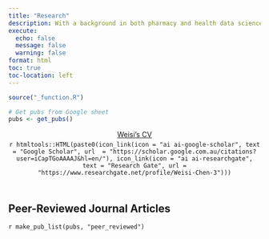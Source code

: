 ```yaml
---
title: "Research"
description: With a background in both pharmacy and health data science, I specialize in extracting actionable insights from complex health administrative datasets. My current interest lies in population-level analysis using linked data.
execute: 
  echo: false
  message: false
  warning: false
format: html 
toc: true
toc-location: left
---
```


<!-- Remove margin under list items -->

<style>
ol {
    margin-bottom: 5px;
}
p {
  margin: 5px 0 0 0;
}
</style>

```r
source("_function.R")

# Get pubs from Google sheet
pubs <- get_pubs()
```

<center>

[Weisi's CV](https://github.com/WeisiChen1995/Weisi_CV/blob/main/cv-wc.pdf)


`r htmltools::HTML(paste0(icon_link(icon = "ai ai-google-scholar", text = "Google Scholar", url  = "https://scholar.google.com.au/citations?user=iCapTGoAAAAJ&hl=en/"), icon_link(icon = "ai ai-researchgate", text = "Research Gate", url = "https://www.researchgate.net/profile/Weisi-Chen-3")))`

</center>
<br>

## Peer-Reviewed Journal Articles

`r make_pub_list(pubs, "peer_reviewed")`